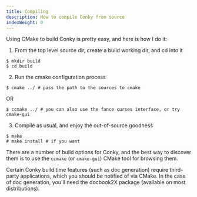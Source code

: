 ```yaml
---
title: Compiling
description: How to compile Conky from source
indexWeight: 0
---
```


Using CMake to build Conky is pretty easy, and here is how I do it:

1. From the top level source dir, create a build working dir, and cd into it

```shell-session
$ mkdir build
$ cd build
```

2. Run the cmake configuration process

```shell-session
$ cmake ../ # pass the path to the sources to cmake
```

OR

```shell-session
$ ccmake ../ # you can also use the fance curses interface, or try cmake-gui
```

3. Compile as usual, and enjoy the out-of-source goodness

```shell-session
$ make
# make install # if you want
```

There are a number of build options for Conky, and the best way to discover
them is to use the `ccmake` (or `cmake-gui`) CMake tool for browsing them.

Certain Conky build time features (such as doc generation) require third-party
applications, which you should be notified of via CMake. In the case of doc
generation, you'll need the docbook2X package (available on most
distributions).
